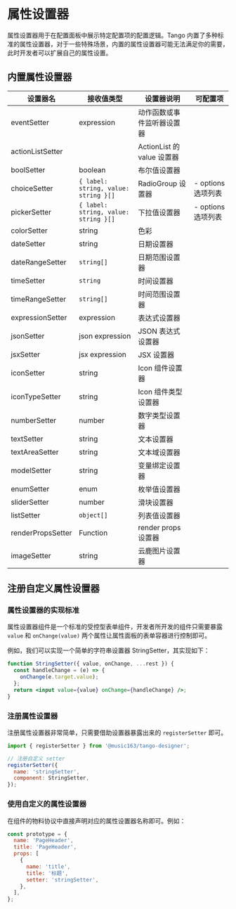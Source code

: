 # 属性设置器

属性设置器用于在配置面板中展示特定配置项的配置逻辑。Tango 内置了多种标准的属性设置器，对于一些特殊场景，内置的属性设置器可能无法满足你的需要，此时开发者可以扩展自己的属性设置。

## 内置属性设置器

| 设置器名          | 接收值类型                           | 设置器说明                 | 可配置项           |
| ----------------- | ------------------------------------ | -------------------------- | ------------------ |
| eventSetter       | expression                           | 动作函数或事件监听器设置器 |                    |
| actionListSetter  |                                      | ActionList 的 value 设置器 |                    |
| boolSetter        | boolean                              | 布尔值设置器               |                    |
| choiceSetter      | `{ label: string, value: string }[]` | RadioGroup 设置器          | - options 选项列表 |
| pickerSetter      | `{ label: string, value: string }[]` | 下拉值设置器               | - options 选项列表 |
| colorSetter       | string                               | 色彩                       |                    |
| dateSetter        | string                               | 日期设置器                 |                    |
| dateRangeSetter   | `string[]`                           | 日期范围设置器             |                    |
| timeSetter        | `string`                             | 时间设置器                 |                    |
| timeRangeSetter   | `string[]`                           | 时间范围设置器             |                    |
| expressionSetter  | expression                           | 表达式设置器               |                    |
| jsonSetter        | json expression                      | JSON 表达式设置器          |                    |
| jsxSetter         | jsx expression                       | JSX 设置器                 |                    |
| iconSetter        | string                               | Icon 组件设置器            |                    |
| iconTypeSetter    | string                               | Icon 组件类型设置器        |                    |
| numberSetter      | number                               | 数字类型设置器             |                    |
| textSetter        | string                               | 文本设置器                 |                    |
| textAreaSetter    | string                               | 文本域设置器               |                    |
| modelSetter       | string                               | 变量绑定设置器             |                    |
| enumSetter        | enum                                 | 枚举值设置器               |                    |
| sliderSetter      | number                               | 滑块设置器                 |                    |
| listSetter        | `object[]`                           | 列表值设置器               |                    |
| renderPropsSetter | Function                             | render props 设置器        |                    |
| imageSetter       | string                               | 云鹿图片设置器             |                    |

## 注册自定义属性设置器

### 属性设置器的实现标准

属性设置器组件是一个标准的受控型表单组件，开发者所开发的组件只需要暴露 `value` 和 `onChange(value)` 两个属性让属性面板的表单容器进行控制即可。

例如，我们可以实现一个简单的字符串设置器 StringSetter，其实现如下：

```jsx
function StringSetter({ value, onChange, ...rest }) {
  const handleChange = (e) => {
    onChange(e.target.value);
  };
  return <input value={value} onChange={handleChange} />;
}
```

### 注册属性设置器

注册属性设置器非常简单，只需要借助设置器暴露出来的 `registerSetter` 即可。

```jsx
import { registerSetter } from '@music163/tango-designer';

// 注册自定义 setter
registerSetter({
  name: 'stringSetter',
  component: StringSetter,
});
```

### 使用自定义的属性设置器

在组件的物料协议中直接声明对应的属性设置器名称即可。例如：

```jsx
const prototype = {
  name: 'PageHeader',
  title: 'PageHeader',
  props: [
    {
      name: 'title',
      title: '标题',
      setter: 'stringSetter',
    },
  ],
};
```
